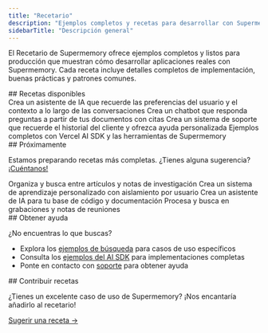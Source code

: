 ```yaml
---
title: "Recetario"
description: "Ejemplos completos y recetas para desarrollar con Supermemory"
sidebarTitle: "Descripción general"
---
```


El Recetario de Supermemory ofrece ejemplos completos y listos para producción que muestran cómo desarrollar aplicaciones reales con Supermemory. Cada receta incluye detalles completos de implementación, buenas prácticas y patrones comunes.

<div id="available-recipes">
  ## Recetas disponibles
</div>

<CardGroup cols={2}>
  <Card title="Asistente de IA personal" icon="bot" href="/es/cookbook/personal-assistant">
    Crea un asistente de IA que recuerde las preferencias del usuario y el contexto a lo largo de las conversaciones
  </Card>

  <Card title="Sistema de preguntas y respuestas sobre documentos" icon="file-text" href="/es/cookbook/document-qa">
    Crea un chatbot que responda preguntas a partir de tus documentos con citas
  </Card>

  <Card title="Bot de soporte al cliente" icon="headphones" href="/es/cookbook/customer-support">
    Crea un sistema de soporte que recuerde el historial del cliente y ofrezca ayuda personalizada
  </Card>

  <Card title="Integración con AI SDK" icon="triangle" href="/es/cookbook/ai-sdk-integration">
    Ejemplos completos con Vercel AI SDK y las herramientas de Supermemory
  </Card>
</CardGroup>

<div id="coming-soon">
  ## Próximamente
</div>

Estamos preparando recetas más completas. ¿Tienes alguna sugerencia? [¡Cuéntanos!](mailto:dhravya@supermemory.com)

<CardGroup cols={2}>
  <Card title="Research Assistant" icon="search" color="#gray">
    Organiza y busca entre artículos y notas de investigación
  </Card>

  <Card title="Learning Platform" icon="users" color="#gray">
    Crea un sistema de aprendizaje personalizado con aislamiento por usuario
  </Card>

  <Card title="Code Documentation Bot" icon="code" color="#gray">
    Crea un asistente de IA para tu base de código y documentación
  </Card>

  <Card title="Meeting Intelligence" icon="calendar" color="#gray">
    Procesa y busca en grabaciones y notas de reuniones
  </Card>
</CardGroup>

<div id="getting-help">
  ## Obtener ayuda
</div>

¿No encuentras lo que buscas?

* Explora los [ejemplos de búsqueda](/es/search/examples/document-search) para casos de uso específicos
* Consulta los [ejemplos del AI SDK](/es/cookbook/ai-sdk-integration) para implementaciones completas
* Ponte en contacto con [soporte](mailto:dhravya@supermemory.com) para obtener ayuda

<div id="contributing-recipes">
  ## Contribuir recetas
</div>

¿Tienes un excelente caso de uso de Supermemory? ¡Nos encantaría añadirlo al recetario!

[Sugerir una receta →](mailto:dhravya@supermemory.com?subject=Cookbook%20Recipe%20Suggestion)